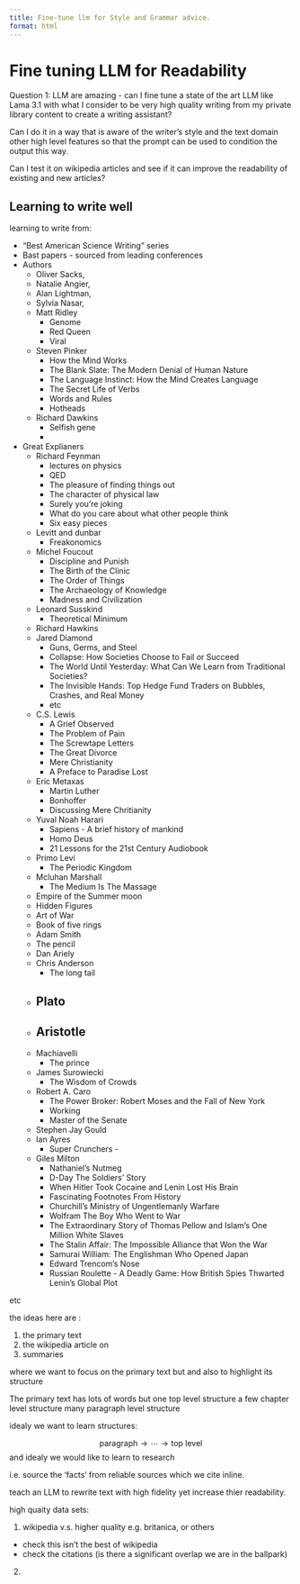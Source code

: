 ```yaml
---
title: Fine-tune llm for Style and Grammar advice.
format: html
---
```


# Fine tuning LLM for Readability 


Question 1: LLM are amazing - can I fine tune a state of the art 
LLM like Lama 3.1 with what I consider to be very high quality writing from my private library content to create a writing assistant?

Can I do it in a way that is aware of the writer's style and the text domain other high level features so that the prompt can be used to condition the output this way.

Can I test it on wikipedia articles and see if it can improve the readability of existing and new articles?

## Learning to write well

learning to write from:

- "Best American Science Writing" series
- Bast papers - sourced from leading conferences
- Authors 
  - Oliver Sacks, 
  - Natalie Angier, 
  - Alan Lightman, 
  - Sylvia Nasar, 
  - Matt Ridley
    - Genome
    - Red Queen
    - Viral
  - Steven Pinker
    - How the Mind Works
    - The Blank Slate: The Modern Denial of Human Nature
    - The Language Instinct: How the Mind Creates Language
    - The Secret Life of Verbs
    - Words and Rules
    - Hotheads
  - Richard Dawkins
    - Selfish gene
    -
- Great Explianers
  - Richard Feynman
    - lectures on physics
    - QED
    - The pleasure of finding things out
    - The character of physical law
    - Surely you're joking
    - What do you care about what other people think
    - Six easy pieces
  - Levitt and dunbar
    - Freakonomics
  - Michel Foucout
    - Discipline and Punish
    - The Birth of the Clinic
    - The Order of Things
    - The Archaeology of Knowledge
    - Madness and Civilization    
  - Leonard Susskind
    - Theoretical Minimum
  - Richard Hawkins
  - Jared Diamond
    - Guns, Germs, and Steel
    - Collapse: How Societies Choose to Fail or Succeed
    - The World Until Yesterday: What Can We Learn from Traditional Societies?
    - The Invisible Hands: Top Hedge Fund Traders on Bubbles, Crashes, and Real Money
    - etc
  - C.S. Lewis
    - A Grief Observed
    - The Problem of Pain
    - The Screwtape Letters
    - The Great Divorce
    - Mere Christianity
    - A Preface to Paradise Lost
  - Eric Metaxas
    - Martin Luther
    - Bonhoffer
    - Discussing Mere Chritianity
  - Yuval Noah Harari
    - Sapiens - A brief history of mankind
    - Homo Deus
    - 21 Lessons for the 21st Century Audiobook
  - Primo Levi
    - The Periodic Kingdom
  - Mcluhan Marshall
    - The Medium Is The Massage
  - Empire of the Summer moon
  - Hidden Figures
  - Art of War
  - Book of five rings
  - Adam Smith
  - The pencil
  - Dan Ariely
  - Chris Anderson
    - The long tail
  - Plato 
    - 
  - Aristotle
    - 
  - Machiavelli 
    - The prince
  - James Surowiecki 
    - The Wisdom of Crowds
  - Robert A. Caro
    - The Power Broker: Robert Moses and the Fall of New York 
    - Working
    - Master of the Senate
  - Stephen Jay Gould
  - Ian Ayres
    - Super Crunchers - 
  - Giles Milton
    - Nathaniel's Nutmeg
    - D-Day The Soldiers' Story
    - When Hitler Took Cocaine and Lenin Lost His Brain
    - Fascinating Footnotes From History
    - Churchill's Ministry of Ungentlemanly Warfare
    - Wolfram The Boy Who Went to War
    - The Extraordinary Story of Thomas Pellow and Islam's One Million White Slaves
    - The Stalin Affair: The Impossible Alliance that Won the War
    - Samurai William: The Englishman Who Opened Japan
    - Edward Trencom's Nose
    - Russian Roulette - A Deadly Game: How British Spies Thwarted Lenin's Global Plot
    
    
etc

the ideas here are :

1. the primary text
2. the wikipedia article on 
3. summaries

where we want to focus on the primary text but
and also to highlight its structure 

The primary text has lots of words but one top level structure
a few chapter level structure
many paragraph level structure

idealy we want to learn structures:

$$
\text{paragraph} \to  \cdots \to  \text{top level}
$$
and idealy we would like to learn to research

i.e. source the 'facts' from reliable sources which we cite inline.

teach an LLM to rewrite text with high fidelity
yet increase thier readability.

high quaity data sets:

1. wikipedia v.s. higher quality e.g. britanica, or others
  - check this isn't the best of wikipedia
  - check the citations (is there a significant overlap we are in the ballpark)
2. 